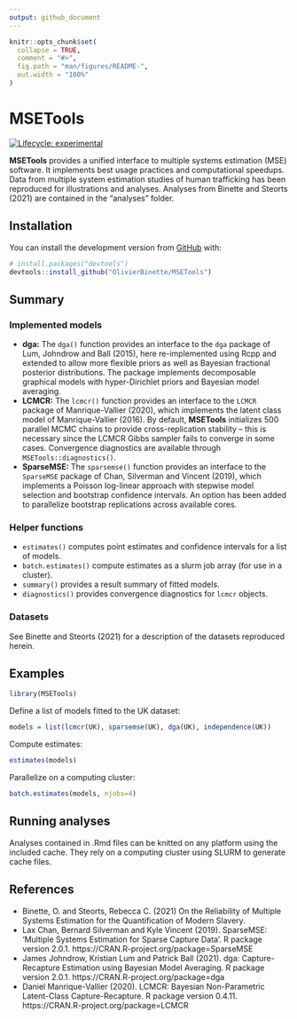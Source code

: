 ```yaml
---
output: github_document
---
```


<!-- README.md is generated from README.Rmd. Please edit that file -->

```r
knitr::opts_chunk$set(
  collapse = TRUE,
  comment = "#>",
  fig.path = "man/figures/README-",
  out.width = "100%"
)
```

# MSETools

<!-- badges: start -->
[![Lifecycle: experimental](https://img.shields.io/badge/lifecycle-experimental-orange.svg)](https://lifecycle.r-lib.org/articles/stages.html#experimental)
<!-- badges: end -->

**MSETools** provides a unified interface to multiple systems estimation (MSE) software. It implements best usage practices and computational speedups. Data from multiple system estimation studies of human trafficking has been reproduced for illustrations and analyses. Analyses from Binette and Steorts (2021) are contained in the "analyses" folder.

## Installation

You can install the development version from [GitHub](https://github.com/) with:

``` r
# install.packages("devtools")
devtools::install_github("OlivierBinette/MSETools")
```

## Summary


### Implemented models

  - **dga:** The `dga()` function provides an interface to the `dga`
    package of Lum, Johndrow and Ball (2015), here re-implemented using
    Rcpp and extended to allow more flexible priors as well as Bayesian
    fractional posterior distributions. The package implements
    decomposable graphical models with hyper-Dirichlet priors and
    Bayesian model averaging.
  - **LCMCR:** The `lcmcr()` function provides an interface to the
    `LCMCR` package of Manrique-Vallier (2020), which implements the
    latent class model of Manrique-Vallier (2016). By default,
    **MSETools** initializes 500 parallel MCMC chains to provide
    cross-replication stability – this is necessary since the LCMCR
    Gibbs sampler fails to converge in some cases. Convergence
    diagnostics are available through `MSETools::diagnostics()`.
  - **SparseMSE:** The `sparsemse()` function provides an interface to
    the `SparseMSE` package of Chan, Silverman and Vincent (2019), which
    implements a Poisson log-linear approach with stepwise model
    selection and bootstrap confidence intervals. An option has been
    added to parallelize bootstrap replications across available cores.

### Helper functions

  - `estimates()` computes point estimates and confidence intervals for
    a list of models.
  - `batch.estimates()` compute estimates as a slurm job array (for use in a cluster).
  - `summary()` provides a result summary of fitted models.
  - `diagnostics()` provides convergence diagnostics for `lcmcr`
    objects.

### Datasets

See Binette and Steorts (2021) for a description of the datasets reproduced herein.


## Examples

```r
library(MSETools)
```

Define a list of models fitted to the UK dataset:

```r
models = list(lcmcr(UK), sparsemse(UK), dga(UK), independence(UK))
```

Compute estimates:

```r
estimates(models)
```

Parallelize on a computing cluster:

```r
batch.estimates(models, njobs=4)
```

## Running analyses

Analyses contained in .Rmd files can be knitted on any platform using the included cache. They rely on a computing cluster using SLURM to generate cache files.

## References

- Binette, O. and Steorts, Rebecca C. (2021) On the Reliability of Multiple Systems Estimation for the Quantification of Modern Slavery.
- Lax Chan, Bernard Silverman and Kyle Vincent (2019). SparseMSE: 'Multiple Systems
  Estimation for Sparse Capture Data'. R package version 2.0.1.
  https://CRAN.R-project.org/package=SparseMSE
- James Johndrow, Kristian Lum and Patrick Ball (2021). dga: Capture-Recapture
  Estimation using Bayesian Model Averaging. R package version 2.0.1.
  https://CRAN.R-project.org/package=dga
- Daniel Manrique-Vallier (2020). LCMCR: Bayesian Non-Parametric Latent-Class
  Capture-Recapture. R package version 0.4.11. https://CRAN.R-project.org/package=LCMCR
